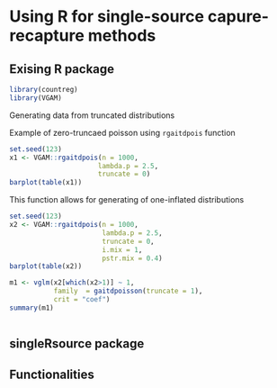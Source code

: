 # Using R for single-source capure-recapture methods

## Exising R package

```r
library(countreg)
library(VGAM)
```

Generating data from truncated distributions 

Example of zero-truncaed poisson using `rgaitdpois` function

```r
set.seed(123)
x1 <- VGAM::rgaitdpois(n = 1000, 
                      lambda.p = 2.5, 
                      truncate = 0)
barplot(table(x1))
```


This function allows for generating of one-inflated distributions

```r
set.seed(123)
x2 <- VGAM::rgaitdpois(n = 1000,
                       lambda.p = 2.5,
                       truncate = 0,
                       i.mix = 1,
                       pstr.mix = 0.4)
barplot(table(x2))
```

```r
m1 <- vglm(x2[which(x2>1)] ~ 1,
           family  = gaitdpoisson(truncate = 1),
           crit = "coef")
summary(m1)
```

```r

```


## singleRsource package

## Functionalities


